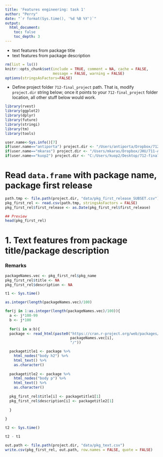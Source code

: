 ---
title: 'Features engineering: task 1'
author: "Perry"
date: "`r format(Sys.time(), '%d %B %Y')`"
output: 
  html_document:
    toc: false
    toc_depth: 3
---

- text features from package title         
- text features from package description      


```{r, include = FALSE}
rm(list = ls())
knitr::opts_chunk$set(include = TRUE, comment = NA, cache = FALSE, 
                      message = FALSE, warning = FALSE)
options(stringsAsFactors=FALSE)

```

* Define project folder `712-final_project` path. That is, modify `project.dir` string below; once it points to your `712-final_project` folder location, all other stuff below would work. 

```{r}

library(rvest)
library(ggplot2)
library(dplyr)
library(future)
library(stringi)
library(tm)
library(tools)

user.name<-Sys.info()[7]
if(user.name=="antiporta") project.dir <- "/Users/antiporta/Dropbox/712-final_project/"
if(user.name=="mkaras") project.dir <- "/Users/mkaras/Dropbox/JHU/711-ADV_DATA_SCIENCE/712-final_project"
if(user.name=="kuop2") project.dir <- "C:/Users/kuop2/Desktop/712-final_project"
```


# Read `data.frame` with package name, package first release 

```{r}
path.tmp <- file.path(project.dir, "data/pkg_first_release_SUBSET.csv")
pkg_first_rel <- read.csv(path.tmp, stringsAsFactors = FALSE)
pkg_first_rel$first_release <- as.Date(pkg_first_rel$first_release)

## Preview
head(pkg_first_rel)
```



# 1. Text features from package title/package description     
### Remarks


```{r}
packageNames.vec <- pkg_first_rel$pkg_name
pkg_first_rel$title <- NA
pkg_first_rel$description <- NA

t1 <- Sys.time()

as.integer(length(packageNames.vec)/100)

for(j in 1:as.integer(length(packageNames.vec)/100)){
  a <- j*100-99
  b <- j*100
  
  for(i in a:b){
  package <- read_html(paste0("https://cran.r-project.org/web/packages/",
                              packageNames.vec[i],
                              "/"))

  packagetitle1 <- package %>% 
    html_nodes("body h2") %>%
    html_text() %>%
    as.character()
  
  packagetitle2 <- package %>% 
    html_nodes("body p") %>%
    html_text() %>%
    as.character()  
  
  pkg_first_rel$title[i] <- packagetitle1[1]
  pkg_first_rel$description[i] <- packagetitle2[1]  
      
  }
  
}

t2 <- Sys.time()

t2 - t1

out.path <- file.path(project.dir, "data/pkg_text.csv")
write.csv(pkg_first_rel, out.path, row.names = FALSE, quote = FALSE)

```
